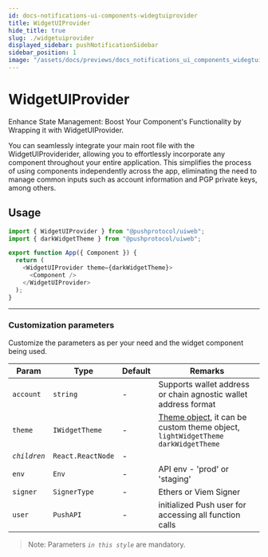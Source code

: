 ```yaml
---
id: docs-notifications-ui-components-widegtuiprovider
title: WidgetUIProvider
hide_title: true
slug: ./widgetuiprovider
displayed_sidebar: pushNotificationSidebar
sidebar_position: 1
image: "/assets/docs/previews/docs_notifications_ui_components_widegtuiprovider--widgetuiprovider.png"
---
```


# WidgetUIProvider

Enhance State Management: Boost Your Component's Functionality by Wrapping it with WidgetUIProvider.

You can seamlessly integrate your main root file with the WidgetUIProviderider, allowing you to effortlessly incorporate any component throughout your entire application. This simplifies the process of using components independently across the app, eliminating the need to manage common inputs such as account information and PGP private keys, among others.

<head>
  <title>WidgetUIProvider | Push Notifications | Push Documentation</title>
</head>


## Usage

<Tabs className="codetabs" groupId="code-examples">
  <TabItem value="js" attributes={{className: "codetab js"}} default>

```typescript
import { WidgetUIProvider } from "@pushprotocol/uiweb";
import { darkWidgetTheme } from "@pushprotocol/uiweb";

export function App({ Component }) {
  return (
    <WidgetUIProvider theme={darkWidgetTheme}>
      <Component />
    </WidgetUIProvider>
  );
}
```

  </TabItem>
</Tabs>

---

### Customization parameters

Customize the parameters as per your need and the widget component being used.

| Param        | Type              | Default | Remarks                                                                                                                                    |
| ------------ | ----------------- | ------- | ------------------------------------------------------------------------------------------------------------------------------------------ |
| `account`    | `string`          | -       | Supports wallet address or chain agnostic wallet address format                                                                            |
| `theme`      | `IWidgetTheme`    | -       | [Theme object](/docs/notifications/ui-components/widget-themization/), it can be custom theme object, `lightWidgetTheme` `darkWidgetTheme` |
| _`children`_ | `React.ReactNode` | -       |                                                                                                                                            |
| `env`        | `Env`             | -       | API env - 'prod' or 'staging'                                                                                                              |
| `signer`     | `SignerType`      | -       | Ethers or Viem Signer                                                                                                                      |
| `user`       | `PushAPI`         | -       | initialized Push user for accessing all function calls                                                                                     |

> Note: Parameters _`in this style`_ are mandatory.
